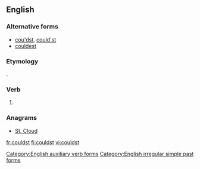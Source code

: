 ==English==

===Alternative forms===
* [[cou'dst]], [[could'st]] {{qualifier|obsolete}}
* [[couldest]]

===Etymology===
{{suffix|could|st|lang=en}}.

===Verb===
{{head|en|verb form|cat2=simple verb past forms|cat3=second-person singular forms}}

# {{context|archaic|lang=en}} {{form of|second-person singular simple past|can|lang=en}}

===Anagrams===
* [[St. Cloud#English|St. Cloud]]

[[Category:English auxiliary verb forms]]
[[Category:English irregular simple past forms]]

[[fr:couldst]]
[[fi:couldst]]
[[vi:couldst]]